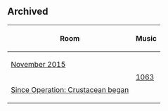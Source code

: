 

==Archived==
<center>
{|class="wikitable"
!Room!!Music
|-
|[[Media:RoomsUfo.swf|November 2015]]||rowspan="2"|[[Media:Music1063.swf|1063]]
|-
|[[Media:RoomsUfo-December2015.swf|Since Operation: Crustacean began]]
|}
</center>

{{Places}}